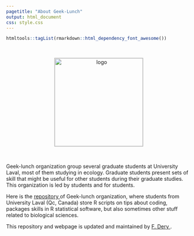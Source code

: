 ```yaml
---
pagetitle: "About Geek-Lunch"
output: html_document
css: style.css
---
```


```r
htmltools::tagList(rmarkdown::html_dependency_font_awesome())
```

\

<p float="left" align="middle">
  <img src="images/logo.png" alt="logo" style="width:2.5in; border:thin silver solid"/>
</p>

\

Geek-lunch organization group several graduate students at University Laval, most of them studying in ecology. Graduate students present sets of skill that might be useful for other students during their graduate studies. This organization is led by students and for students. 

Here is the [repository <i class="fab fa-github-square" style="font-size:16px"></i>](https://github.com/geek-lunch/workshops) of Geek-lunch organization, where students from University Laval (Qc, Canada) store R scripts on tips about coding, packages skills in R statistical software, but also sometimes other stuff related to biological sciences. 

This repository and webpage is updated and maintained by [F. Dery <i class="fab fa-github-square" style="font-size:16px"></i> ](https://github.com/florentdery). 